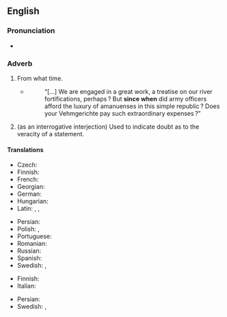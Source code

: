 ==English==

===Pronunciation===
* {{audio|En-au-since when.ogg|Audio (AU)|lang=en}}

===Adverb===
{{en-adv|-}}

# {{lb|en|colloquial|rhetorical question|sarcastic}} From what time.
#: {{ux|en|'''Since when''' do I need your permission?}}
#* {{RQ:EHough PrqsPrc|I|0088}}
#*: “[…] We are engaged in a great work, a treatise on our river fortifications, perhaps ? But '''since when''' did army officers afford the luxury of amanuenses in this simple republic ? Does your Vehmgerichte pay such extraordinary expenses ?{{nb...}}”
# {{lb|en|colloquial|rhetorical question|sarcastic}} (as an interrogative interjection) Used to indicate doubt as to the veracity of a statement.
#: {{ux|en|The moon is made of green cheese. '''Since when?'''}}

====Translations====
{{trans-top|from what time}}
* Czech: {{t+|cs|odkdy}}
* Finnish: {{t|fi|mistä lähtien}}
* French: {{t|fr|depuis quand}}
* Georgian: {{t|ka|როდიდან|sc=Geor}}
* German: {{t|de|seit wann}}
* Hungarian: {{t+|hu|mióta?}}
* Latin: {{t+|la|abhinc}}, {{t+|la|inde}}, {{t|la|postea}}
{{trans-mid}}
* Persian: {{t|fa|از کی؟|tr=az kéy?}}
* Polish: {{t|pl|od kiedy?}}, {{t|pl|od kiedy to?}}
* Portuguese: {{t|pt|desde quando|alt=desde quando?}}
* Romanian: {{t|ro|de când}}
* Russian: {{t|ru|с каки́х э́то по́р?}}
* Spanish: {{t|es|¿desde cuándo?}}
* Swedish: {{t|sv|sedan när}}, {{t|sv|sen när}} {{qualifier|eye dialect}}
{{trans-bottom}}

{{trans-top|Used to indicate doubt as to the veracity of a statement}}
* Finnish: {{t|fi|mistä lähtien}}
* Italian: {{t|it|da quando in qua}}
{{trans-mid}}
* Persian: {{t|fa|از کی تا حالا|tr=az kéy tâ hâlâ}}
* Swedish: {{t|sv|sedan när}}, {{t|sv|sen när}} {{qualifier|eye dialect}}
{{trans-bottom}}